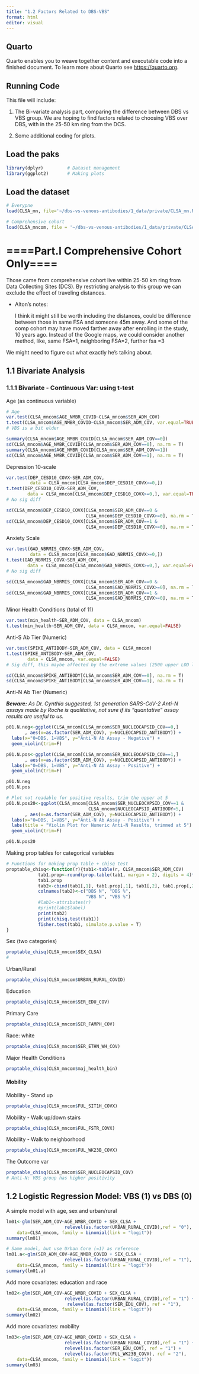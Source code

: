 ```yaml
---
title: "1.2 Factors Related to DBS-VBS"
format: html
editor: visual
---
```


## Quarto

Quarto enables you to weave together content and executable code into a finished document. To learn more about Quarto see <https://quarto.org>.

## Running Code

This file will include:

1.  The Bi-variate analysis part, comparing the difference between DBS vs VBS group. We are hoping to find factors related to choosing VBS over DBS, with in the 25-50 km ring from the DCS.

2.  Some additional coding for plots.

## Load the paks

```r
library(dplyr)         # Dataset management
library(ggplot2)       # Making plots
```

## Load the dataset

```r
# Everypne
load(CLSA_mn, file='~/dbs-vs-venous-antibodies/1_data/private/CLSA_mn.RData')

# Comprehensive cohort
load(CLSA_mncom, file = '~/dbs-vs-venous-antibodies/1_data/private/CLSA_mncom.RData')
```

# ====Part.I Comprehensive Cohort Only====

Those came from comprehensive cohort live within 25-50 km ring from Data Collecting Sites (DCS). By restricting analysis to this group we can exclude the effect of traveling distances.

-   Alton's notes:

    I think it might still be worth including the distances, could be difference between those in same FSA and someone 45m away. And some of the comp cohort may have moved farther away after enrolling in the study, 10 years ago. Instead of the Google maps, we could consider another method, like, same FSA=1, neighboring FSA=2, further fsa =3

We might need to figure out what exactly he's talking about.

## 1.1 Bivariate Analysis

### 1.1.1 Bivariate - Continuous Var: using t-test

Age (as continuous variable)

```r
# Age
var.test(CLSA_mncom$AGE_NMBR_COVID~CLSA_mncom$SER_ADM_COV)
t.test(CLSA_mncom$AGE_NMBR_COVID~CLSA_mncom$SER_ADM_COV, var.equal=TRUE)
# VBS is a bit elder 

summary(CLSA_mncom$AGE_NMBR_COVID[CLSA_mncom$SER_ADM_COV==0])
sd(CLSA_mncom$AGE_NMBR_COVID[CLSA_mncom$SER_ADM_COV==0], na.rm = T)
summary(CLSA_mncom$AGE_NMBR_COVID[CLSA_mncom$SER_ADM_COV==1])
sd(CLSA_mncom$AGE_NMBR_COVID[CLSA_mncom$SER_ADM_COV==1], na.rm = T)
```

Depression 10-scale

```r
var.test(DEP_CESD10_COVX~SER_ADM_COV, 
         data = CLSA_mncom[CLSA_mncom$DEP_CESD10_COVX>=0,])
t.test(DEP_CESD10_COVX~SER_ADM_COV, 
        data = CLSA_mncom[CLSA_mncom$DEP_CESD10_COVX>=0,], var.equal=TRUE)
# No sig diff

sd(CLSA_mncom$DEP_CESD10_COVX[CLSA_mncom$SER_ADM_COV==0 &
                              CLSA_mncom$DEP_CESD10_COVX>=0], na.rm = T)
sd(CLSA_mncom$DEP_CESD10_COVX[CLSA_mncom$SER_ADM_COV==1 &
                              CLSA_mncom$DEP_CESD10_COVX>=0], na.rm = T)
```

Anxiety Scale

```r
var.test(GAD_NBRMIS_COVX~SER_ADM_COV, 
         data = CLSA_mncom[CLSA_mncom$GAD_NBRMIS_COVX>=0,])
t.test(GAD_NBRMIS_COVX~SER_ADM_COV, 
        data = CLSA_mncom[CLSA_mncom$GAD_NBRMIS_COVX>=0,], var.equal=FALSE)
# No sig diff

sd(CLSA_mncom$GAD_NBRMIS_COVX[CLSA_mncom$SER_ADM_COV==0 &
                              CLSA_mncom$GAD_NBRMIS_COVX>=0], na.rm = T)
sd(CLSA_mncom$GAD_NBRMIS_COVX[CLSA_mncom$SER_ADM_COV==1 &
                              CLSA_mncom$GAD_NBRMIS_COVX>=0], na.rm = T)
```

Minor Health Conditions (total of 11)

```r
var.test(min_health~SER_ADM_COV, data = CLSA_mncom)
t.test(min_health~SER_ADM_COV, data = CLSA_mncom, var.equal=FALSE)
```

Anti-S Ab Tier (Numeric)

```r
var.test(SPIKE_ANTIBODY~SER_ADM_COV, data = CLSA_mncom)
t.test(SPIKE_ANTIBODY~SER_ADM_COV, 
        data = CLSA_mncom, var.equal=FALSE)
# Sig diff, this maybe affected by the extreme values (2500 upper LOD limit)

sd(CLSA_mncom$SPIKE_ANTIBODY[CLSA_mncom$SER_ADM_COV==0], na.rm = T)
sd(CLSA_mncom$SPIKE_ANTIBODY[CLSA_mncom$SER_ADM_COV==1], na.rm = T)
```

Anti-N Ab Tier (Numeric)

***Beware:*** *As Dr. Cynthia suggested, 1st generation SARS-CoV-2 Anti-N assays made by Roche is qualitative, not sure if its "quantative" assay results are useful to us.*

```r
p01.N.neg<-ggplot(CLSA_mncom[CLSA_mncom$SER_NUCLEOCAPSID_COV==0,]
       , aes(x=as.factor(SER_ADM_COV), y=NUCLEOCAPSID_ANTIBODY)) + 
  labs(x="0=DBS, 1=VBS", y="Anti-N Ab Assay - Negative") +
  geom_violin(trim=F)

p01.N.pos<-ggplot(CLSA_mncom[CLSA_mncom$SER_NUCLEOCAPSID_COV==1,]
       , aes(x=as.factor(SER_ADM_COV), y=NUCLEOCAPSID_ANTIBODY)) + 
  labs(x="0=DBS, 1=VBS", y="Anti-N Ab Assay - Positive") +
  geom_violin(trim=F)

p01.N.neg
p01.N.pos

# Plot not readable for positive results, trim the upper at 5
p01.N.pos20<-ggplot(CLSA_mncom[CLSA_mncom$SER_NUCLEOCAPSID_COV==1 &
                               CLSA_mncom$NUCLEOCAPSID_ANTIBODY<5,]
       , aes(x=as.factor(SER_ADM_COV), y=NUCLEOCAPSID_ANTIBODY)) + 
  labs(x="0=DBS, 1=VBS", y="Anti-N Ab Assay - Positive") +
  labs(title = "Violin Plot for Numeric Anti-N Results, trimmed at 5") +
  geom_violin(trim=F)

p01.N.pos20
```

Making prop tables for categorical variables

```r
# Functions for making prop table + chisq test
proptable_chisq<-function(r){tab1<-table(r, CLSA_mncom$SER_ADM_COV)
            tab1.prop<-round(prop.table(tab1, margin = 2), digits = 4)*100
            tab1.prop
            tab2<-cbind(tab1[,1], tab1.prop[,1], tab1[,2], tab1.prop[,2])
            colnames(tab2)<-c("DBS N", "DBS %",
                              "VBS N", "VBS %")
            #lab1<-attributes(r)
            #print(lab1$label)
            print(tab2)
            print(chisq.test(tab1))
            fisher.test(tab1, simulate.p.value = T)
}
```

Sex (two categories)

```r
proptable_chisq(CLSA_mncom$SEX_CLSA) 
#  
```

Urban/Rural

```r
proptable_chisq(CLSA_mncom$URBAN_RURAL_COVID)
```

Education

```r
proptable_chisq(CLSA_mncom$SER_EDU_COV)
```

Primary Care

```r
proptable_chisq(CLSA_mncom$SER_FAMPH_COV)
```

Race: white

```r
proptable_chisq(CLSA_mncom$SER_ETHN_WH_COV)
```

Major Health Conditions

```r
proptable_chisq(CLSA_mncom$maj_health_bin)
```

#### Mobility

Mobility - Stand up

```r
proptable_chisq(CLSA_mncom$FUL_SIT1H_COVX)
```

Mobility - Walk up/down stairs

```r
proptable_chisq(CLSA_mncom$FUL_FSTR_COVX)
```

Mobility - Walk to neighborhood

```r
proptable_chisq(CLSA_mncom$FUL_WK23B_COVX)
```

The Outcome var

```r
proptable_chisq(CLSA_mncom$SER_NUCLEOCAPSID_COV)
# Anti-N: VBS group has higher positivity
```

## 1.2 Logistic Regression Model: VBS (1) vs DBS (0)

A simple model with age, sex and urban/rural

```r
lm01<-glm(SER_ADM_COV~AGE_NMBR_COVID + SEX_CLSA +
                      relevel(as.factor(URBAN_RURAL_COVID),ref = "0"),
    data=CLSA_mncom, family = binomial(link = "logit"))
summary(lm01)

# Same model, but use Urban Core (=1) as reference
lm01.a<-glm(SER_ADM_COV~AGE_NMBR_COVID + SEX_CLSA +
                      relevel(as.factor(URBAN_RURAL_COVID),ref = "1"),
    data=CLSA_mncom, family = binomial(link = "logit"))
summary(lm01.a)
```

Add more covariates: education and race

```r
lm02<-glm(SER_ADM_COV~AGE_NMBR_COVID + SEX_CLSA +
                      relevel(as.factor(URBAN_RURAL_COVID),ref = "1") +
                       relevel(as.factor(SER_EDU_COV), ref = "1"),
    data=CLSA_mncom, family = binomial(link = "logit"))
summary(lm02)
```

Add more covariates: mobility

```r
lm03<-glm(SER_ADM_COV~AGE_NMBR_COVID + SEX_CLSA +
                      relevel(as.factor(URBAN_RURAL_COVID),ref = "1") +
                      relevel(as.factor(SER_EDU_COV), ref = "1") + 
                      relevel(as.factor(FUL_WK23B_COVX), ref = "2"),
    data=CLSA_mncom, family = binomial(link = "logit"))
summary(lm03)
```
